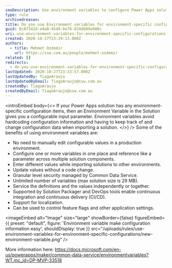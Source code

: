 ```yaml
---
seoDescription: Use environment variables to configure Power Apps solutions with customizable input parameters and avoid hardcoded configuration information.
type: rule
archivedreason:
title: Do you use Environment variables for environment-specific configurations?
guid: 0c8f342d-e4a0-4549-be76-824d609a980c
uri: use-environment-variables-for-environment-specific-configurations
created: 2020-10-27T23:29:13.000Z
authors:
  - title: Mehmet Ozdemir
    url: https://ssw.com.au/people/mehmet-ozdemir
related: []
redirects:
  - do-you-use-environment-variables-for-environment-specific-configurations
lastUpdated: 2020-10-27T23:33:57.000Z
lastUpdatedBy: TiagoAraujo
lastUpdatedByEmail: TiagoAraujo@ssw.com.au
createdBy: TiagoAraujo
createdByEmail: TiagoAraujo@ssw.com.au
---
```


<introEmbed
  body={<>
If your Power Apps solution has any environment-specific configuration items, then an Environment Variable in the Solution gives you a configurable input parameter. Environment variables avoid hardcoding configuration information and having to keep track of and change configuration data when importing a solution.
  </>}
/>
Some of the benefits of using environment variables are:

* No need to manually edit configurable values in a production environment.
* Configure one or more variables in one place and reference like a parameter across multiple solution components.
* Enter different values while importing solutions to other environments.
* Update values without a code change.
* Granular level security managed by Common Data Service.
* Unlimited number of variables (max solution size is 29 MB).
* Service the definitions and the values independently or together.
* Supported by Solution Packager and DevOps tools enable continuous integration and continuous delivery (CI/CD).
* Support for localization.
* Can be used to control feature flags and other application settings.


<imageEmbed
  alt="Image"
  size="large"
  showBorder={false}
  figureEmbed={{
    preset: "default",
    figure: 'Environment variable make configuration information easy',
    shouldDisplay: true
  }}
  src="/uploads/rules/use-environment-variables-for-environment-specific-configurations/new-environment-variable.png"
/>

More information here: <https://docs.microsoft.com/en-us/powerapps/maker/common-data-service/environmentvariables?WT.mc_id=DP-MVP-33518>
